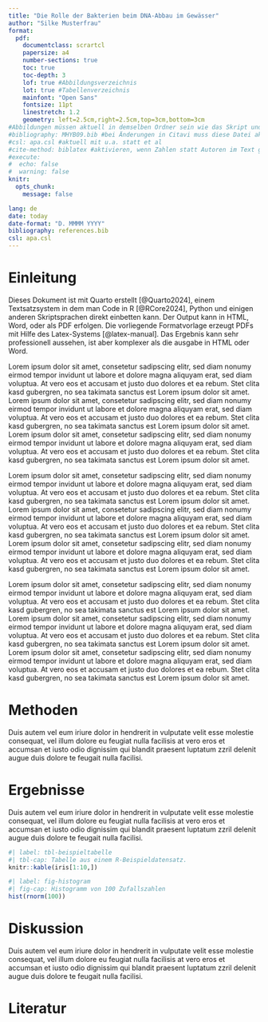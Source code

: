 ```yaml
---
title: "Die Rolle der Bakterien beim DNA-Abbau im Gewässer"
author: "Silke Musterfrau"
format: 
  pdf: 
    documentclass: scrartcl
    papersize: a4
    number-sections: true
    toc: true
    toc-depth: 3
    lof: true #Abbildungsverzeichnis
    lot: true #Tabellenverzeichnis
    mainfont: "Open Sans"
    fontsize: 11pt
    linestretch: 1.2
    geometry: left=2.5cm,right=2.5cm,top=3cm,bottom=3cm
#Abbildungen müssen aktuell in demselben Ordner sein wie das Skript und das Projekt
#bibliography: MHYB09.bib #bei Änderungen in Citavi muss diese Datei aktualisiert werden.
#csl: apa.csl #aktuell mit u.a. statt et al
#cite-method: biblatex #aktivieren, wenn Zahlen statt Autoren im Text gewünscht sind
#execute:
#  echo: false
#  warning: false
knitr:
  opts_chunk:
    message: false

lang: de
date: today
date-format: "D. MMMM YYYY"
bibliography: references.bib
csl: apa.csl
---
```


<!--
\maketitle
-->


# Einleitung

Dieses Dokument ist mit Quarto erstellt [@Quarto2024], einem Textsatzsystem in dem man
Code in R [@RCore2024], Python und einigen anderen Skriptsprachen direkt einbetten kann.
Der Output kann in HTML, Word, oder als PDF erfolgen. Die vorliegende
Formatvorlage erzeugt PDFs mit Hilfe des Latex-Systems [@latex-manual]. Das Ergebnis
kann sehr professionell aussehen, ist aber komplexer als die ausgabe in HTML oder Word.

Lorem ipsum dolor sit amet, consetetur sadipscing elitr, sed diam nonumy eirmod tempor invidunt ut labore et dolore magna aliquyam erat, sed diam voluptua. At vero eos et accusam et justo duo dolores et ea rebum. Stet clita kasd gubergren, no sea takimata sanctus est Lorem ipsum dolor sit amet. Lorem ipsum dolor sit amet, consetetur sadipscing elitr, sed diam nonumy eirmod tempor invidunt ut labore et dolore magna aliquyam erat, sed diam voluptua. At vero eos et accusam et justo duo dolores et ea rebum. Stet clita kasd gubergren, no sea takimata sanctus est Lorem ipsum dolor sit amet. Lorem ipsum dolor sit amet, consetetur sadipscing elitr, sed diam nonumy eirmod tempor invidunt ut labore et dolore magna aliquyam erat, sed diam voluptua. At vero eos et accusam et justo duo dolores et ea rebum. Stet clita kasd gubergren, no sea takimata sanctus est Lorem ipsum dolor sit amet.   

Lorem ipsum dolor sit amet, consetetur sadipscing elitr, sed diam nonumy eirmod tempor invidunt ut labore et dolore magna aliquyam erat, sed diam voluptua. At vero eos et accusam et justo duo dolores et ea rebum. Stet clita kasd gubergren, no sea takimata sanctus est Lorem ipsum dolor sit amet. Lorem ipsum dolor sit amet, consetetur sadipscing elitr, sed diam nonumy eirmod tempor invidunt ut labore et dolore magna aliquyam erat, sed diam voluptua. At vero eos et accusam et justo duo dolores et ea rebum. Stet clita kasd gubergren, no sea takimata sanctus est Lorem ipsum dolor sit amet. Lorem ipsum dolor sit amet, consetetur sadipscing elitr, sed diam nonumy eirmod tempor invidunt ut labore et dolore magna aliquyam erat, sed diam voluptua. At vero eos et accusam et justo duo dolores et ea rebum. Stet clita kasd gubergren, no sea takimata sanctus est Lorem ipsum dolor sit amet.   

Lorem ipsum dolor sit amet, consetetur sadipscing elitr, sed diam nonumy eirmod tempor invidunt ut labore et dolore magna aliquyam erat, sed diam voluptua. At vero eos et accusam et justo duo dolores et ea rebum. Stet clita kasd gubergren, no sea takimata sanctus est Lorem ipsum dolor sit amet. Lorem ipsum dolor sit amet, consetetur sadipscing elitr, sed diam nonumy eirmod tempor invidunt ut labore et dolore magna aliquyam erat, sed diam voluptua. At vero eos et accusam et justo duo dolores et ea rebum. Stet clita kasd gubergren, no sea takimata sanctus est Lorem ipsum dolor sit amet. Lorem ipsum dolor sit amet, consetetur sadipscing elitr, sed diam nonumy eirmod tempor invidunt ut labore et dolore magna aliquyam erat, sed diam voluptua. At vero eos et accusam et justo duo dolores et ea rebum. Stet clita kasd gubergren, no sea takimata sanctus est Lorem ipsum dolor sit amet.   

# Methoden

Duis autem vel eum iriure dolor in hendrerit in vulputate velit esse molestie consequat, vel illum dolore eu feugiat nulla facilisis at vero eros et accumsan et iusto odio dignissim qui blandit praesent luptatum zzril delenit augue duis dolore te feugait nulla facilisi.

# Ergebnisse


Duis autem vel eum iriure dolor in hendrerit in vulputate velit esse molestie consequat, vel illum dolore eu feugiat nulla facilisis at vero eros et accumsan et iusto odio dignissim qui blandit praesent luptatum zzril delenit augue duis dolore te feugait nulla facilisi.


```r
#| label: tbl-beispieltabelle
#| tbl-cap: Tabelle aus einem R-Beispieldatensatz.
knitr::kable(iris[1:10,])
```


```r
#| label: fig-histogram
#| fig-cap: Histogramm von 100 Zufallszahlen
hist(rnorm(100))
```



# Diskussion

Duis autem vel eum iriure dolor in hendrerit in vulputate velit esse molestie consequat, vel illum dolore eu feugiat nulla facilisis at vero eros et accumsan et iusto odio dignissim qui blandit praesent luptatum zzril delenit augue duis dolore te feugait nulla facilisi.


# Literatur


